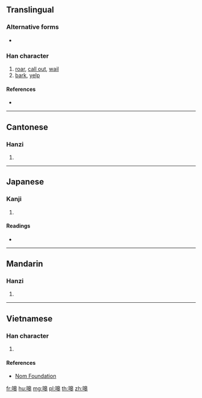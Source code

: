==Translingual==

===Alternative forms===
* {{l|mul|𠰘}}

===Han character===
{{Han char|rn=30|rad=口|as=10|sn=13|four=66043|canj=RHAJ|ids=⿰口皋}}

# [[roar]], [[call out]], [[wail]]
# [[bark]], [[yelp]]

====References====
* {{Han ref|kx=0204.111|dkj=04133|hdz=10668.130|uh=55E5}}

----

==Cantonese==

===Hanzi===
{{yue-hanzi|jyut=|y=hou4}}

# {{defn|lang=yue|sort=口10}}

----

==Japanese==

===Kanji===
{{ja-kanji|grade=|rs=口10}}

# {{defn|lang=ja|sort=口10}}

====Readings====
* {{ja-readings|on=[[こう]] (kō)|kun=}}

----

==Mandarin==

===Hanzi===
{{cmn-hanzi|pin=[[háo]] ([[hao2]])|wg=hao<sup>2</sup>}}

# {{defn|lang=cmn|sort=口10}}

----

==Vietnamese==

===Han character===
{{vi-hantu|[[hào]]|rs=口10}}

# {{defn|lang=vi|sort=口10}}

====References====
* [http://nomfoundation.org/common/nom_details.php?codepoint=55e5 Nom Foundation]

[[fr:嗥]]
[[hu:嗥]]
[[mg:嗥]]
[[pl:嗥]]
[[th:嗥]]
[[zh:嗥]]